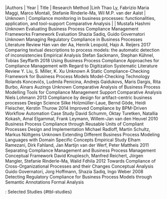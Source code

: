 <!--
Table of the initial selection of platforms for the systematic literature review (add reason per platform).
-->


|Authors | Year	| Title	| Research Method
|Linh Thao Ly, Fabrizio Maria Maggi, Marco Montali, Stefanie Rinderle-Ma, Wil M.P. van der Aalst	| Unknown	| Compliance monitoring in business processes: functionalities, application, and tool-support	Comparative Analysis |
| Mustafa Hashmi	Unknown	Evaluating Business Process Compliance Management Frameworks	Framework Evaluation
Shazia Sadiq, Guido Governatori	Unknown	Managing Regulatory Compliance in Business Processes	Literature Review
Han van der Aa, Henrik Leopold, Hajo A. Reijers	2017	Comparing textual descriptions to process models: the automatic detection of inconsistencies	Empirical Analysis
Stefan Sackmann, Stephan Kühnel, Tobias Seyffarth	2018	Using Business Process Compliance Approaches for Compliance Management with Regard to Digitization	Systematic Literature Review
Y. Liu, S. Miller, K. Xu	Unknown	A Static Compliance-Checking Framework for Business Process Models	Model-Checking Technology
Rolands Koncevičs, Ludmila Penicina, Andrejs Gaidukovs, Maris Dargis, Rita Burbo, Ainars Auzings	Unknown	Comparative Analysis of Business Process Modelling Tools for Compliance Management Support	Comparative Analysis
Niels Lohmann	2013	Compliance by design for artifact-centric business processes	Design Science
Silke Holzmüller-Laue, Bernd Göde, Heidi Fleischer, Kerstin Thurow	2014	Improved Compliance by BPM-Driven Workflow Automation	Case Study
David Schumm, Oktay Turetken, Natallia Kokash, Amal Elgammal, Frank Leymann, Willem-Jan van den Heuvel	2010	Business Process Compliance through Reusable Units of Compliant Processes	Design and Implementation
Michael Radloff, Martin Schultz, Markus Nüttgens	Unknown	Extending Different Business Process Modeling Languages with Domain Specific Concepts	Empirical Study
Elham Ramezani, Dirk Fahland, Jan Martijn van der Werf, Peter Mattheis	2011	Separating Compliance Management and Business Process Management	Conceptual Framework
David Knuplesch, Manfred Reichert, Jiirgen Mangler, Stefanie Rinderle-Ma, Walid Fdhila	2012	Towards Compliance of Cross-Organizational Processes and their Changes	Conceptual Analysis
Guido Governatori, Jorg Hoffmann, Shazia Sadiq, Ingo Weber	2008	Detecting Regulatory Compliance for Business Process Models through Semantic Annotations	Formal Analysis


: Selected Studies {#tbl-studies}